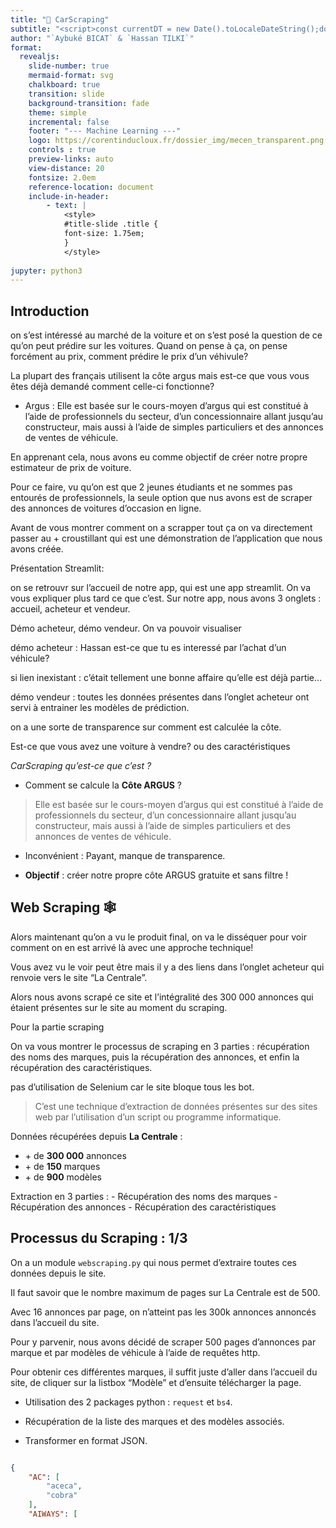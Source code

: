 ```yaml
---
title: "🚙 CarScraping"
subtitle: "<script>const currentDT = new Date().toLocaleDateString();document.write(currentDT);</script>"
author: "`Aybuké BICAT` & `Hassan TILKI`"
format:
  revealjs:
    slide-number: true
    mermaid-format: svg
    chalkboard: true
    transition: slide
    background-transition: fade
    theme: simple
    incremental: false  
    footer: "--- Machine Learning ---"
    logo: https://corentinducloux.fr/dossier_img/mecen_transparent.png
    controls : true
    preview-links: auto
    view-distance: 20
    fontsize: 2.0em
    reference-location: document
    include-in-header:
        - text: |
            <style>
            #title-slide .title {
            font-size: 1.75em;
            }
            </style>
           
jupyter: python3
---
```

 
 
 
## Introduction
 
:::{.notes}
on s'est intéressé au marché de la voiture et on s'est posé la question de ce qu'on peut prédire sur les voitures. Quand on pense à ça, on pense forcément au prix, comment prédire le prix d'un véhivule?
 
La plupart des français utilisent la côte argus mais est-ce que vous vous êtes déjà demandé comment celle-ci fonctionne?
 
- Argus :
Elle est basée sur le cours-moyen d'argus qui est constitué à l'aide de professionnels du secteur, d'un concessionnaire allant jusqu'au constructeur, mais aussi à l'aide de simples particuliers et des annonces de ventes de véhicule.
 
 
En apprenant cela, nous avons eu comme objectif de créer notre propre estimateur de prix de voiture.
 
Pour ce faire, vu qu'on est que 2 jeunes étudiants et ne sommes pas entourés de professionnels, la seule option que nus avons est de scraper des annonces de voitures d'occasion en ligne.
 
Avant de vous montrer comment on a scrapper tout ça on va directement passer au + croustillant qui est une démonstration de l'application que nous avons créée.
 
Présentation Streamlit:
 
on se retrouvr sur l'accueil de notre app, qui est une app streamlit. On va vous expliquer plus tard ce que c'est.
Sur notre app, nous avons 3 onglets : accueil, acheteur et vendeur.
 
Démo acheteur, démo vendeur.
On va pouvoir visualiser
 
démo acheteur : Hassan est-ce que tu es interessé par l'achat d'un véhicule?
 
 
si lien inexistant : c'était tellement une bonne affaire qu'elle est déjà partie...
 
démo vendeur : toutes les données présentes dans l'onglet acheteur ont servi à entrainer les modèles de prédiction.
 
on a une sorte de transparence sur comment est calculée la côte.
 
Est-ce que vous avez une voiture à vendre? ou des caractéristiques
:::
 
 
 
*CarScraping qu'est-ce que c'est ?*
 
- Comment se calcule la **Côte ARGUS** ?
 
> Elle est basée sur le cours-moyen d'argus qui est constitué à l'aide de professionnels du secteur, d'un concessionnaire allant jusqu'au constructeur, mais aussi à l'aide de simples particuliers et des annonces de ventes de véhicule.
 
- Inconvénient : Payant, manque de transparence.
 
- **Objectif** : créer notre propre côte ARGUS gratuite et sans filtre  !
 
 
 
## Web Scraping 🕸️
 
:::{.notes}
Alors maintenant qu'on a vu le produit final, on va le disséquer pour voir comment on en est arrivé là avec une approche technique!
 
Vous avez vu le voir peut être mais il y a des liens dans l'onglet acheteur qui renvoie vers le site "La Centrale".
 
Alors nous avons scrapé ce site et l'intégralité des 300 000 annonces qui étaient présentes sur le site au moment du scraping.
 
Pour la partie scraping
 
 
On va vous montrer le processus de scraping en 3 parties : récupération des noms des marques, puis la récupération des annonces, et enfin la récupération des caractéristiques.
 
pas d'utilisation de Selenium car le site bloque tous les bot.
 
:::
 
> C'est une technique d'extraction de données présentes sur des sites  web par l'utilisation d'un script ou programme informatique.
 
Données récupérées depuis **La Centrale** :
 
- \+ de **300 000** annonces
- \+ de **150** marques
- \+ de **900** modèles
 
 
Extraction en 3 parties :
  - Récupération des noms des marques
  - Récupération des annonces
  - Récupération des caractéristiques
 
 
 
## Processus du Scraping : 1/3
 
:::{.notes}
 
On a un module `webscraping.py` qui nous permet d'extraire toutes ces données depuis le site.
 
 
Il faut savoir que le nombre maximum de pages sur La Centrale est de 500.
 
Avec 16 annonces par page, on n'atteint pas les 300k annonces annoncés dans l'accueil du site.
 
Pour y parvenir, nous avons décidé de scraper 500 pages d'annonces par marque et par modèles de véhicule à l'aide de requêtes http.
 
Pour obtenir ces différentes marques, il suffit juste d'aller dans l'accueil du site, de cliquer sur la listbox "Modèle" et d'ensuite télécharger la page.
 
 
 
:::
 
- Utilisation des 2 packages python : `request` et `bs4`.
 
- Récupération de la liste des marques et des modèles associés.
  
 
- Transformer en format JSON.
 
<div style="max-height: 100px; overflow-y: scroll;">
 
:::{.fragment}
```json
{
    "AC": [
        "aceca",
        "cobra"
    ],
    "AIWAYS": [
        "u5"
    ],
}
```
 
:::

## Processus du Scraping : (2/3)
:::{.notes}

Une fois qu'on a récupéré les marques, on peut maintenant à l'aide d'une boucle et de fonctions bien ficellées, extraire toutes les annonces sur le site. 
*extrait f° recup_pages()*

On va récupérer les annonces directement depuis l'url pour pouvoir pallier le problème des 500 pages maximum.

Cette fonction : `extraire_toutes_annonces()`, en contient d'autre. Ce qui permet d'iterer sur chaque marques et modeles disponible, grace au fichier JSON crée préalablement. Ensuite on effectue une requete http a l'aide de requetes (on montre l'exemple de la fonction recup_page).

:::

- Extraction de toutes les annonces disponibles sur le site à l'aide de la fonction `extract_toutes_annonces()`, elle permet :
  - d'iterer sur chaque marques et modèles de véhicule
  - d'extraire les pages correspondantes

```py
def recup_page(numero_page: int, marque: str, modele: str) -> BeautifulSoup:
    adresse = f"https://www.lacentrale.fr/listing?makesModelsCommercialNames={marque.upper()}%3A{modele.upper()}&options=&page={numero_page}"
    ...
    requete = rq.get(url=adresse)
    page = BeautifulSoup(requete.content, "html.parser")
``` 
  - d'avoir une sortie sous forme de liste d'annonces
  
```py
def recup_annonces(page: BeautifulSoup) -> list:
    annonces = page.find_all('div', class_='searchCardContainer')
    return list(annonces)
``` 


## Processus du Scraping : (3/3)

:::{.notes}

Une fois toutes les pages récuperées, sous cette forme de liste **pointe la slide**, on récupère chacune des caractéristiques du v"hicule pour chq annonce. 
La fonction permettant de récuperer toutes les caractéristiques d'une annonce s'appelle recup_info_voitures() qui elle aussi fait appel à pls fonctions dédiées à pls caractéristiques. Ces fonctions permette à l'aide de bs4, de recuperer des information précise stocké dans certain élement de la page. 

Chacune des caractéristiques des voitures est stockée dans une dataclass `voiture`. 
:::

![](imgs/sorties_annonces.png){fig-align="center" width="0.5"}

- Extraction des caractéristiques des véhicules.

```py
def recup_informations_voiture(annonce: str) -> voiture:
    marque = recup_nom_vehicule(annonce)
    cylindre = recup_cylindre(annonce)
    annee, kilometrage, boite, energie = recup_caracteristiques(annonce)
    prix = recup_prix(annonce)
    position_marché = recup_position_marché(annonce)
    garantie = recup_garantie(annonce)
    lien = recup_href(annonce)
    return voiture(marque=marque, cylindre=cylindre, annee=annee, kilometrage=kilometrage, boite=boite, energie=energie, prix=prix, position_marché=position_marché, garantie=garantie, lien=lien)

def recup_nom_vehicule(annonce: str) -> str: 
    nom_vehicule = annonce.find_all('h2', class_='Text_Text_text Vehiculecard_Vehiculecard_title Text_Text_subtitle2')
    return nom_vehicule[0].text
```

----


:::{.notes}
Et une fois le tout executé, les données sont exportés sous format brut JSON. 

le nb d'annonces étant très conséquent et l'extraction étant très longue, nous avons fait l'extraction en 4 parties. Nous avons obtenus donc  'fichiers json qu'on a fusionner en un fichier à l'aide de la f° `fusionner_fichiers_json()`. 
:::

✅ Résultats 4 fichiers JSON obtenu :


```
json/
  {} data_a_d.json
  {} data_e_l.json
  {} data_m_p.json
  {} data_r_z.json
```

Un extrait du fichier JSON obtenu : 
```json
[
    {
        "marque": "CITROEN C3 III",
        "cylindre": "1.2 PURETECH 110 FEEL",
        "annee": "2019",
        "kilometrage": "10 698 km",
        "boite": "Automatique",
        "energie": "Essence",
        "prix": "15 990 €",
        "position_marché": "Bonne affaire",
        "garantie": "Garantie 12 mois",
        "lien": "https://www.lacentrale.fr/auto-occasion-annonce-69112858137.html"
    },
    ...
]

```

On les fusionne à l'aide de la fonction `fusionner_fichiers_json` pour obtenir un seul fichier contenant toutes les données extraites.



## 🧼 Data cleaning 🧹

:::{.notes}

Une fois notre fichier json obtenue, chose inevitable nous avons des données mal renseignées, des pb de types de données mais aussi des informations à extraire de ces données brutes.

Pour récupérer le + d'informations possibles sur ces données, nous avons décidé d'utiliser la librairie polars, ce qui rend le tout très lisible et très efficace.

:::

- Essentiel pour pouvoir exploiter les données.
- Permet de récupérer + d'informations.


Pour le nettoyage de la base de données, nous avons utilisé le package `Polars` 🐻‍❄️, qui possède de nombreux avantages comme :  

-   la création de pipelines 🛢️
-   un code plus lisible 👀
-   dans certains cas, + efficace que `Pandas` 🐼

C'est le module `datacleaning.py` qui contient toutes les fonctions essentiels pour résoudre certains problèmes.

## Les problèmes rencontrées ⚠️

:::{.notes}

Dans cette partie, nous allons vous présenter rapidement les pb qu'on a rncontrées, et les fonctions qui ont servi à les règler et qui nous ont permis de nettoyer la base de données et d'avoir une BDD exploitable.


- modele_marque_generation

pb rencontré, nom de la f°, et la sortie.  (faire figurer l'ex des docstring)

:::

- Séparer la marque, le modèle et la génération à l'aide de `get_marque_modele_generation()`

> [`'CITROEN C3 III'`]{.fragment .semi-fade-out} [->]{.fragment} [`('CITROEN', 'C3', 'III')`]{.fragment}

- Corriger le type des variables `kilometre`, `prix` et `annee` avec `get_km_prix_annee` : 

> [`"100 000 km", "15 000 €", "2015"`]{.fragment .semi-fade-out} [->]{.fragment} [`(100000, 15000, 2015)`]{.fragment}

- Diviser la chaine de caractere de `cylindre` en plusieurs variable avec `get_cylindre`: 

> [`"6.3 V8 460 GT"`]{.fragment .semi-fade-out} [->]{.fragment} [`('6.3', 'V8', 460, 'GT')`]{.fragment}

## Le gazoduc 🛢️

:::{.notes}
f° qui permet de faire tout le traitement automatiquement à l'aide des autres fonctions. 

Comme on peut le voir, il y a d'autre fonction dans cette pipeline que l'on ne vous a pas présenté. On va donc le faire très rapidement. 

get_garantie traite les données de la colonne "garantie" dans en transformant le Garantie 12 mois en gardant uniquement les valeurs numériques. Elle contient aussi d'autre filtre pour écarter les valeurs abérantes 

filter_data permet de supprimer les valeurs abérante pour le kilométrage et l'année 2024. 

supp_doublons permet de supprimer les annonces en double en ce basant sur les liens des annonces. 

supp_na: Elle permet aussi de supprimer les valeurs manquantes pour la puissance. et pour les marques et modeles de véhicule

Une fois le dataframe nettoyé il sera exporté en format parquet car parquet a une Compression efficace et permet d'avoir des économies de stockage. 
:::


C'est une fonction qui applique un pipeline de traitement de données sur le DataFrame donné.
 
```python
def gazoduc(data: pl.DataFrame, nom_marques_modeles: pl.DataFrame) -> pl.DataFrame:
    data = (data.pipe(get_marque_modele_generation, nom_marques_modeles)🛢️
                .pipe(get_km_prix_annee)                                🛢️
                .pipe(get_garantie)                                     🛢️
                .pipe(get_cylindre)                                     🛢️
                .pipe(filter_data)                                      🛢️
                .pipe(supp_doublons)                                    🛢️  
                .pipe(supp_na)                                          🛢️
        )
    return data
```

- Extrait dataframe

Ce dataframe sera exporté en format parquet qui possède un avantage important : 
-   permet de stocker des bases volumineuse. 

## Machine learning


:::{.notes}
- split
- les modèles -> pourquoi avoir choisi ces modèles ? car après test, ces modèles se sont averée être meilleurs.
- les grilles de paramètres associées -> pourquoi ces grilles ? car après test, se sont les résultats qui sont sortie le plus souvent.
- trouver le meilleur modèle (CV) -> on montre la fonction 
- export du Modèle et préprocesseur
- import du modèle et utilisation pour prédiction

:::




## Streamlit


:::{.notes}
expliquer streamlit
- onglet acheteur : fonctionnement avec des requêtes, 
- onglet vendeur : import du modèle et prédictions estimation du prix 



:::
